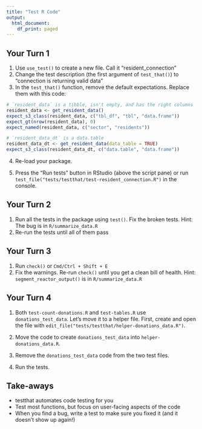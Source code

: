 ```yaml
---
title: "Test R Code"
output:
  html_document:
    df_print: paged
---
```


## Your Turn 1

1. Use `use_test()` to create a new file. Call it "resident_connection"
2. Change the test description (the first argument of `test_that()`)  to "connection is returning valid data"
3. In the `test_that()` function, remove the default expectations. Replace them with this code:

```r
# `resident_data` is a tibble, isn't empty, and has the right columns
resident_data <- get_resident_data()
expect_s3_class(resident_data, c("tbl_df", "tbl", "data.frame"))
expect_gt(nrow(resident_data), 0)
expect_named(resident_data, c("sector", "residents"))

# `resident_data_dt` is a data.table
resident_data_dt <- get_resident_data(data_table = TRUE)
expect_s3_class(resident_data_dt, c("data.table", "data.frame"))
```

4. Re-load your package.

5. Press the "Run tests" button in RStudio (above the script pane) or run `test_file("tests/testthat/test-resident_connection.R")` in the console.


## Your Turn 2

1. Run all the tests in the package using `test()`. Fix the broken tests.
Hint: The bug is in `R/summarize_data.R`
2. Re-run the tests until all of them pass

## Your Turn 3

1. Run `check()` or `Cmd/Ctrl + Shift + E`
2. Fix the warnings. Re-run `check()` until you get a clean bill of health.
Hint: `segment_reactor_output()` is in `R/summarize_data.R`

## Your Turn 4

1. Both `test-count-donations.R` and `test-tables.R` use `donations_test_data`. Let's move it to a helper file. First, create and open the file with `edit_file("tests/testthat/helper-donations_data.R")`.

2. Move the code to create `donations_test_data` into `helper-donations_data.R`.

3. Remove the `donations_test_data` code from the two test files.

4. Run the tests.


## Take-aways

* testthat automates code testing for you
* Test most functions, but focus on user-facing aspects of the code
* When you find a bug, write a test to make sure you fixed it (and it doesn't show up again!)
